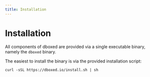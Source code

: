 ```yaml
---
title: Installation
---
```


# Installation

All components of dboxed are provided via a single executable binary, namely the `dboxed` binary.

The easiest to install the binary is via the provided installation script:

```shell
curl -sSL https://dboxed.io/install.sh | sh
```
